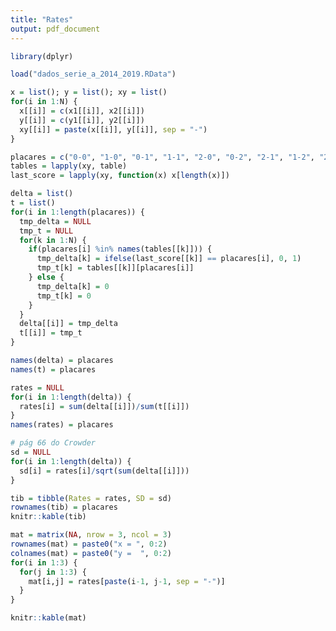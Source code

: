 ```yaml
---
title: "Rates"
output: pdf_document
---
```


```r
library(dplyr)

load("dados_serie_a_2014_2019.RData")

x = list(); y = list(); xy = list()
for(i in 1:N) {
  x[[i]] = c(x1[[i]], x2[[i]])
  y[[i]] = c(y1[[i]], y2[[i]])
  xy[[i]] = paste(x[[i]], y[[i]], sep = "-")
}

placares = c("0-0", "1-0", "0-1", "1-1", "2-0", "0-2", "2-1", "1-2", "2-2")
tables = lapply(xy, table)
last_score = lapply(xy, function(x) x[length(x)])

delta = list()
t = list()
for(i in 1:length(placares)) {
  tmp_delta = NULL
  tmp_t = NULL
  for(k in 1:N) {
    if(placares[i] %in% names(tables[[k]])) {
      tmp_delta[k] = ifelse(last_score[[k]] == placares[i], 0, 1)
      tmp_t[k] = tables[[k]][placares[i]]
    } else {
      tmp_delta[k] = 0
      tmp_t[k] = 0
    }
  }
  delta[[i]] = tmp_delta
  t[[i]] = tmp_t
}

names(delta) = placares
names(t) = placares

rates = NULL
for(i in 1:length(delta)) {
  rates[i] = sum(delta[[i]])/sum(t[[i]])
}
names(rates) = placares
```

```r
# pág 66 do Crowder
sd = NULL
for(i in 1:length(delta)) {
  sd[i] = rates[i]/sqrt(sum(delta[[i]]))
}

tib = tibble(Rates = rates, SD = sd)
rownames(tib) = placares
knitr::kable(tib)
```

```r
mat = matrix(NA, nrow = 3, ncol = 3)
rownames(mat) = paste0("x = ", 0:2)
colnames(mat) = paste0("y =  ", 0:2)
for(i in 1:3) {
  for(j in 1:3) {
    mat[i,j] = rates[paste(i-1, j-1, sep = "-")]
  }
}

knitr::kable(mat)
```




